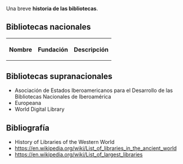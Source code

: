 {{header|1=Historia de las Bibliotecas}}

Una breve '''historia de las bibliotecas'''.

== Bibliotecas nacionales ==

<script>sorttable.sort_alpha = function(a,b) { return a[0].localeCompare(b[0], 'es'); }</script>

<table class="wikitable sortable" style="text-align: center;">

<tr>
    <th class="sorttable_alpha">Nombre</th>
    <th class="sorttable_numeric">Fundación</th>
    <th class="sorttable_alpha">Descripción</th>
</tr>
<tr>

<!--
{{biblioteca
|nombre=
|fundacion=
|pais=
|descripcion=
|web=
|blog=
|youtube=
|twitter=
|facebook=
|flickr=
|wikidata=
}}
-->

{{biblioteca
|nombre=Biblioteca Nacional de Argentina
|fundacion=1810
|pais=Argentina
|descripcion=
|web=https://www.bn.gov.ar
|blog=
|youtube=
|twitter=
|facebook=
|flickr=
|wikidata=Q1319177
}}

{{biblioteca
|nombre=Biblioteca Nacional de Colombia
|fundacion=1777
|pais=Colombia
|descripcion=La primera biblioteca pública fundada en América. El edificio actual fue diseñado por el arquitecto Alberto Wills Ferro en 1933 y fue declarado Monumento Nacional de Colombia mediante el decreto 287 del 24 de febrero de 1975. Se encuentra en el barrio Las Nieves de la localidad de Santa Fe en la ciudad de Bogotá.
|web=http://bibliotecanacional.gov.co
|blog=
|youtube=https://www.youtube.com/user/bnacionaladmin
|twitter=bibliotecanalco
|facebook=https://es-la.facebook.com/BibliotecaNalCo/
|flickr=
|wikidata=Q2901472
}}

{{biblioteca
|nombre=Biblioteca Nacional del Ecuador
|fundacion=1792
|pais=Ecuador
|descripcion=
|web=http://biblioteca.casadelacultura.gob.ec
|blog=
|youtube=
|twitter=bnecce
|facebook=
|flickr=
|wikidata=Q27231114
}}

{{biblioteca
|nombre=Biblioteca Nacional de España
|fundacion=1711
|pais=España
|descripcion=
|web=http://www.bne.es
|blog=http://blog.bne.es
|youtube=https://www.youtube.com/user/bibliotecaBNE
|twitter=BNE_biblioteca
|facebook=https://www.facebook.com/bne
|flickr=
|wikidata=Q750403
}}

{{biblioteca
|nombre=Biblioteca Nacional de la Dieta
|fundacion=1948
|pais=Japón
|descripcion=Es la biblioteca nacional de Japón, llamada así por su función de ayudar a los miembros de la Dieta de Japón (parlamento) en su labor de administración pública.
|web=http://ndl.go.jp
|blog=
|youtube=https://www.youtube.com/channel/UCHpDnv60i1LxOszXgBSE7DA
|twitter=ndljp
|facebook=
|flickr=
|wikidata=Q477675
}}

{{biblioteca
|nombre=Biblioteca Nacional de Suecia
|fundacion=1661
|pais=Suecia
|descripcion=
|web=http://www.kb.se
|blog=
|youtube=https://www.youtube.com/user/KunglBiblioteket
|twitter=kungbib
|facebook=https://www.facebook.com/kungligabiblioteket
|flickr=https://www.flickr.com/photos/25300312@N08/
|wikidata=Q953058
}}
</table>

== Bibliotecas supranacionales ==

* Asociación de Estados Iberoamericanos para el Desarrollo de las Bibliotecas Nacionales de Iberoamérica
* Europeana
* World Digital Library

== Bibliografía ==

* History of Libraries of the Western World
* https://en.wikipedia.org/wiki/List_of_libraries_in_the_ancient_world
* https://en.wikipedia.org/wiki/List_of_largest_libraries

{{historia}}
{{footer}}

